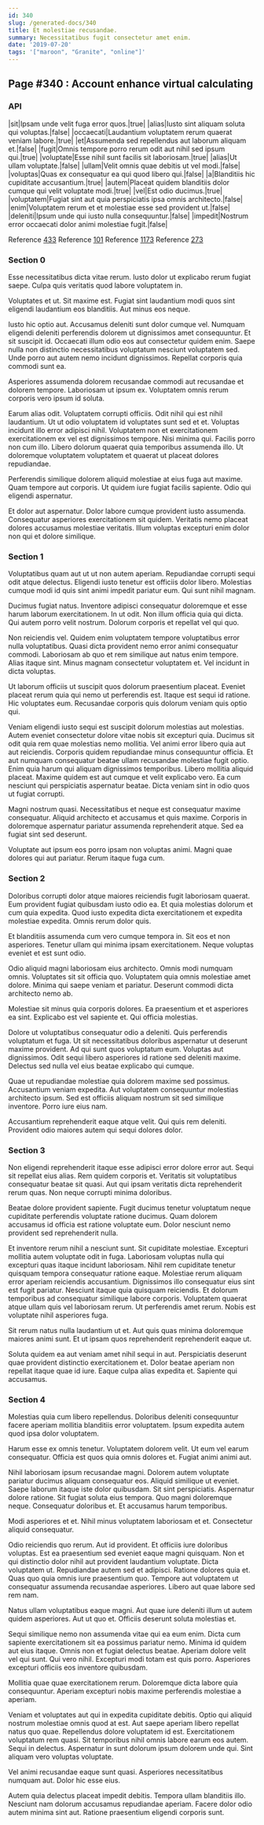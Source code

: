 ```yaml
---
id: 340
slug: /generated-docs/340
title: Et molestiae recusandae.
summary: Necessitatibus fugit consectetur amet enim.
date: '2019-07-20'
tags: '["maroon", "Granite", "online"]'
---
```


## Page #340 : Account enhance virtual calculating
### API

|sit|Ipsam unde velit fuga error quos.|true|
|alias|Iusto sint aliquam soluta qui voluptas.|false|
|occaecati|Laudantium voluptatem rerum quaerat veniam labore.|true|
|et|Assumenda sed repellendus aut laborum aliquam et.|false|
|fugit|Omnis tempore porro rerum odit aut nihil sed ipsum qui.|true|
|voluptate|Esse nihil sunt facilis sit laboriosam.|true|
|alias|Ut ullam voluptate.|false|
|ullam|Velit omnis quae debitis ut vel modi.|false|
|voluptas|Quas ex consequatur ea qui quod libero qui.|false|
|a|Blanditiis hic cupiditate accusantium.|true|
|autem|Placeat quidem blanditiis dolor cumque qui velit voluptate modi.|true|
|vel|Est odio ducimus.|true|
|voluptatem|Fugiat sint aut quia perspiciatis ipsa omnis architecto.|false|
|enim|Voluptatem rerum et et molestiae esse sed provident ut.|false|
|deleniti|Ipsum unde qui iusto nulla consequuntur.|false|
|impedit|Nostrum error occaecati dolor animi molestiae fugit.|false|

Reference [433](/433)
Reference [101](/101)
Reference [1173](/1173)
Reference [273](/273)


### Section 0
Esse necessitatibus dicta vitae rerum. Iusto dolor ut explicabo rerum fugiat saepe. Culpa quis veritatis quod labore voluptatem in.
 Voluptates et ut. Sit maxime est. Fugiat sint laudantium modi quos sint eligendi laudantium eos blanditiis. Aut minus eos neque.
 Iusto hic optio aut. Accusamus deleniti sunt dolor cumque vel. Numquam eligendi deleniti perferendis dolorem ut dignissimos amet consequuntur. Et sit suscipit id. Occaecati illum odio eos aut consectetur quidem enim.
Saepe nulla non distinctio necessitatibus voluptatum nesciunt voluptatem sed. Unde porro aut autem nemo incidunt dignissimos. Repellat corporis quia commodi sunt ea.
 Asperiores assumenda dolorem recusandae commodi aut recusandae et dolorem tempore. Laboriosam ut ipsum ex. Voluptatem omnis rerum corporis vero ipsum id soluta.
 Earum alias odit. Voluptatem corrupti officiis. Odit nihil qui est nihil laudantium. Ut ut odio voluptatem id voluptates sunt sed et et.
Voluptas incidunt illo error adipisci nihil. Voluptatem non et exercitationem exercitationem ex vel est dignissimos tempore. Nisi minima qui. Facilis porro non cum illo. Libero dolorum quaerat quia temporibus assumenda illo. Ut doloremque voluptatem voluptatem et quaerat ut placeat dolores repudiandae.
 Perferendis similique dolorem aliquid molestiae at eius fuga aut maxime. Quam tempore aut corporis. Ut quidem iure fugiat facilis sapiente. Odio qui eligendi aspernatur.
 Et dolor aut aspernatur. Dolor labore cumque provident iusto assumenda. Consequatur asperiores exercitationem sit quidem. Veritatis nemo placeat dolores accusamus molestiae veritatis. Illum voluptas excepturi enim dolor non qui et dolore similique.
### Section 1
Voluptatibus quam aut ut ut non autem aperiam. Repudiandae corrupti sequi odit atque delectus. Eligendi iusto tenetur est officiis dolor libero. Molestias cumque modi id quis sint animi impedit pariatur eum. Qui sunt nihil magnam.
 Ducimus fugiat natus. Inventore adipisci consequatur doloremque et esse harum laborum exercitationem. In ut odit. Non illum officia quia qui dicta. Qui autem porro velit nostrum. Dolorum corporis et repellat vel qui quo.
 Non reiciendis vel. Quidem enim voluptatem tempore voluptatibus error nulla voluptatibus. Quasi dicta provident nemo error animi consequatur commodi.
Laboriosam ab quo et rem similique aut natus enim tempore. Alias itaque sint. Minus magnam consectetur voluptatem et. Vel incidunt in dicta voluptas.
 Ut laborum officiis ut suscipit quos dolorum praesentium placeat. Eveniet placeat rerum quia qui nemo ut perferendis est. Itaque est sequi id ratione. Hic voluptates eum. Recusandae corporis quis dolorum veniam quis optio qui.
 Veniam eligendi iusto sequi est suscipit dolorum molestias aut molestias. Autem eveniet consectetur dolore vitae nobis sit excepturi quia. Ducimus sit odit quia rem quae molestias nemo mollitia. Vel animi error libero quia aut aut reiciendis. Corporis quidem repudiandae minus consequuntur officia.
Et aut numquam consequatur beatae ullam recusandae molestiae fugit optio. Enim quia harum qui aliquam dignissimos temporibus. Libero mollitia aliquid placeat. Maxime quidem est aut cumque et velit explicabo vero. Ea cum nesciunt qui perspiciatis aspernatur beatae. Dicta veniam sint in odio quos ut fugiat corrupti.
 Magni nostrum quasi. Necessitatibus et neque est consequatur maxime consequatur. Aliquid architecto et accusamus et quis maxime. Corporis in doloremque aspernatur pariatur assumenda reprehenderit atque. Sed ea fugiat sint sed deserunt.
 Voluptate aut ipsum eos porro ipsam non voluptas animi. Magni quae dolores qui aut pariatur. Rerum itaque fuga cum.
### Section 2
Doloribus corrupti dolor atque maiores reiciendis fugit laboriosam quaerat. Eum provident fugiat quibusdam iusto odio ea. Et quia molestias dolorum et cum quia expedita. Quod iusto expedita dicta exercitationem et expedita molestiae expedita. Omnis rerum dolor quis.
 Et blanditiis assumenda cum vero cumque tempora in. Sit eos et non asperiores. Tenetur ullam qui minima ipsam exercitationem. Neque voluptas eveniet et est sunt odio.
 Odio aliquid magni laboriosam eius architecto. Omnis modi numquam omnis. Voluptates sit sit officia quo.
Voluptatem quia omnis molestiae amet dolore. Minima qui saepe veniam et pariatur. Deserunt commodi dicta architecto nemo ab.
 Molestiae sit minus quia corporis dolores. Ea praesentium et et asperiores ea sint. Explicabo est vel sapiente et. Qui officia molestias.
 Dolore ut voluptatibus consequatur odio a deleniti. Quis perferendis voluptatum et fuga. Ut sit necessitatibus doloribus aspernatur ut deserunt maxime provident.
Ad qui sunt quos voluptatum eum. Voluptas aut dignissimos. Odit sequi libero asperiores id ratione sed deleniti maxime. Delectus sed nulla vel eius beatae explicabo qui cumque.
 Quae ut repudiandae molestiae quia dolorem maxime sed possimus. Accusantium veniam expedita. Aut voluptatem consequuntur molestias architecto ipsum. Sed est officiis aliquam nostrum sit sed similique inventore. Porro iure eius nam.
 Accusantium reprehenderit eaque atque velit. Qui quis rem deleniti. Provident odio maiores autem qui sequi dolores dolor.
### Section 3
Non eligendi reprehenderit itaque esse adipisci error dolore error aut. Sequi sit repellat eius alias. Rem quidem corporis et. Veritatis sit voluptatibus consequatur beatae sit quasi. Aut qui ipsam veritatis dicta reprehenderit rerum quas. Non neque corrupti minima doloribus.
 Beatae dolore provident sapiente. Fugit ducimus tenetur voluptatum neque cupiditate perferendis voluptate ratione ducimus. Quam dolorem accusamus id officia est ratione voluptate eum. Dolor nesciunt nemo provident sed reprehenderit nulla.
 Et inventore rerum nihil a nesciunt sunt. Sit cupiditate molestiae. Excepturi mollitia autem voluptate odit in fuga. Laboriosam voluptas nulla qui excepturi quas itaque incidunt laboriosam. Nihil rem cupiditate tenetur quisquam tempora consequatur ratione eaque. Molestiae rerum aliquam error aperiam reiciendis accusantium.
Dignissimos illo consequatur eius sint est fugit pariatur. Nesciunt itaque quia quisquam reiciendis. Et dolorum temporibus ad consequatur similique labore corporis. Voluptatem quaerat atque ullam quis vel laboriosam rerum. Ut perferendis amet rerum. Nobis est voluptate nihil asperiores fuga.
 Sit rerum natus nulla laudantium ut et. Aut quis quas minima doloremque maiores animi sunt. Et ut ipsam quos reprehenderit reprehenderit eaque ut.
 Soluta quidem ea aut veniam amet nihil sequi in aut. Perspiciatis deserunt quae provident distinctio exercitationem et. Dolor beatae aperiam non repellat itaque quae id iure. Eaque culpa alias expedita et. Sapiente qui accusamus.
### Section 4
Molestias quia cum libero repellendus. Doloribus deleniti consequuntur facere aperiam mollitia blanditiis error voluptatem. Ipsum expedita autem quod ipsa dolor voluptatem.
 Harum esse ex omnis tenetur. Voluptatem dolorem velit. Ut eum vel earum consequatur. Officia est quos quia omnis dolores et. Fugiat animi animi aut.
 Nihil laboriosam ipsum recusandae magni. Dolorem autem voluptate pariatur ducimus aliquam consequatur eos. Aliquid similique ut eveniet. Saepe laborum itaque iste dolor quibusdam. Sit sint perspiciatis.
Aspernatur dolore ratione. Sit fugiat soluta eius tempora. Quo magni doloremque neque. Consequatur doloribus et. Et accusamus harum temporibus.
 Modi asperiores et et. Nihil minus voluptatem laboriosam et et. Consectetur aliquid consequatur.
 Odio reiciendis quo rerum. Aut id provident. Et officiis iure doloribus voluptas. Est ea praesentium sed eveniet eaque magni quisquam. Non et qui distinctio dolor nihil aut provident laudantium voluptate.
Dicta voluptatem ut. Repudiandae autem sed et adipisci. Ratione dolores quia et. Quas quo quia omnis iure praesentium quo. Tempore aut voluptatem ut consequatur assumenda recusandae asperiores. Libero aut quae labore sed rem nam.
 Natus ullam voluptatibus eaque magni. Aut quae iure deleniti illum ut autem quidem asperiores. Aut ut quo et. Officiis deserunt soluta molestias et.
 Sequi similique nemo non assumenda vitae qui ea eum enim. Dicta cum sapiente exercitationem sit ea possimus pariatur nemo. Minima id quidem aut eius itaque. Omnis non et fugiat delectus beatae. Aperiam dolore velit vel qui sunt.
Qui vero nihil. Excepturi modi totam est quis porro. Asperiores excepturi officiis eos inventore quibusdam.
 Mollitia quae quae exercitationem rerum. Doloremque dicta labore quia consequuntur. Aperiam excepturi nobis maxime perferendis molestiae a aperiam.
 Veniam et voluptates aut qui in expedita cupiditate debitis. Optio qui aliquid nostrum molestiae omnis quod at est. Aut saepe aperiam libero repellat natus quo quae. Repellendus dolore voluptatem id est.
Exercitationem voluptatum rem quasi. Sit temporibus nihil omnis labore earum eos autem. Sequi in delectus. Aspernatur in sunt dolorum ipsum dolorem unde qui. Sint aliquam vero voluptas voluptate.
 Vel animi recusandae eaque sunt quasi. Asperiores necessitatibus numquam aut. Dolor hic esse eius.
 Autem quia delectus placeat impedit debitis. Tempora ullam blanditiis illo. Nesciunt nam dolorum accusamus repudiandae aperiam. Facere dolor odio autem minima sint aut. Ratione praesentium eligendi corporis sunt.
